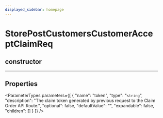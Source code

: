 ```yaml
---
displayed_sidebar: homepage
---
```



# StorePostCustomersCustomerAcceptClaimReq

## constructor

___

## Properties

<ParameterTypes parameters={[
  {
    "name": "token",
    "type": "`string`",
    "description": "The claim token generated by previous request to the Claim Order API Route.",
    "optional": false,
    "defaultValue": "",
    "expandable": false,
    "children": []
  }
]} />
